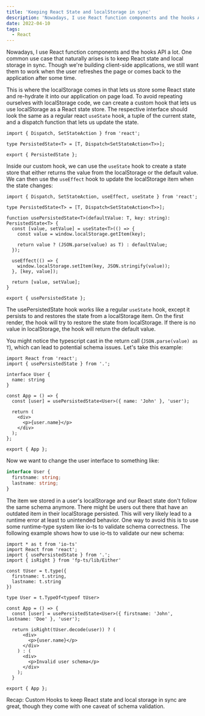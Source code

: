 ```yaml
---
title: 'Keeping React State and localStorage in sync'
description: 'Nowadays, I use React function components and the hooks API a lot. One common use case that naturally arises is to keep React state and local storage in sync.'
date: 2022-04-10
tags:
  - React
---
```


Nowadays, I use React function components and the hooks API a lot. One common use case that naturally arises is to keep React state and local storage in sync. Though we're building client-side applications, we still want them to work when the user refreshes the page or comes back to the application after some time.

This is where the localStorage comes in that lets us store some React state and re-hydrate it into our application on page load. To avoid repeating ourselves with localStorage code, we can create a custom hook that lets us use localStorage as a React state store. The respective interface should look the same as a regular react  `useState` hook, a tuple of the current state, and a dispatch function that lets us update the state.

```tsx withLineNumbers
import { Dispatch, SetStateAction } from 'react';

type PersistedState<T> = [T, Dispatch<SetStateAction<T>>];

export { PersistedState };
```

Inside our custom hook, we can use the `useState` hook to create a state store that either returns the value from the localStorage or the default value. We can then use the `useEffect` hook to update the localStorage item when the state changes:

```tsx withLineNumbers
import { Dispatch, SetStateAction, useEffect, useState } from 'react';

type PersistedState<T> = [T, Dispatch<SetStateAction<T>>];

function usePersistedState<T>(defaultValue: T, key: string): PersistedState<T> {
  const [value, setValue] = useState<T>(() => {
    const value = window.localStorage.getItem(key);

    return value ? (JSON.parse(value) as T) : defaultValue;
  });

  useEffect(() => {
    window.localStorage.setItem(key, JSON.stringify(value));
  }, [key, value]);

  return [value, setValue];
}

export { usePersistedState };
```

The usePersistedState hook works like a regular `useState` hook, except it persists to and restores the state from a localStorage item. On the first render, the hook will try to restore the state from localStorage. If there is no value in localStorage, the hook will return the default value.

You might notice the typescript cast in the return call (`JSON.parse(value) as T`), which can lead to potential schema issues. Let's take this example:

```tsx withLineNumbers
import React from 'react';
import { usePersistedState } from '.';

interface User {
  name: string
}

const App = () => {
  const [user] = usePersistedState<User>({ name: 'John' }, 'user');

  return (
    <div>
      <p>{user.name}</p>
    </div>
  );
};

export { App };
```

Now we want to change the user interface to something like:

```ts
interface User {
  firstname: string;
  lastname: string;
}
```

The item we stored in a user's localStorage and our React state don't follow the same schema anymore. There might be users out there that have an outdated item in their localStorage persisted. This will very likely lead to a runtime error at least to unintended behavior. One way to avoid this is to use some runtime-type system like io-ts to validate schema correctness. The following example shows how to use io-ts to validate our new schema:

```tsx
import * as t from 'io-ts'
import React from 'react';
import { usePersistedState } from '.';
import { isRight } from 'fp-ts/lib/Either'

const tUser = t.type({
  firstname: t.string,
  lastname: t.string
})

type User = t.TypeOf<typeof tUser>

const App = () => {
  const [user] = usePersistedState<User>({ firstname: 'John', lastname: 'Doe' }, 'user');

  return isRight(tUser.decode(user)) ? (
      <div>
        <p>{user.name}</p>
      </div>
    ) : (
      <div>
        <p>Invalid user schema</p>
      </div>
    );
  }

export { App };
```

Recap: Custom Hooks to keep React state and local storage in sync are great, though they come with one caveat of schema validation.
